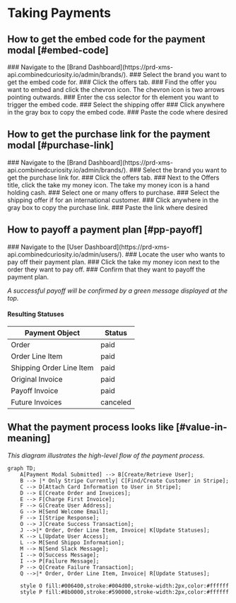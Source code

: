 
# Taking Payments

## How to get the embed code for the payment modal [#embed-code]

<Steps>
  ### Navigate to the [Brand Dashboard](https://prd-xms-api.combinedcuriosity.io/admin/brands/).
  ### Select the brand you want to get the embed code for.
  ### Click the offers tab.
  ### Find the offer you want to embed and click the chevron icon.
  The chevron icon is two arrows pointing outwards.
  ### Enter the css selector for th element you want to trigger the embed code.
  ### Select the shipping offer
  ### Click anywhere in the gray box to copy the embed code.
  ### Paste the code where desired
</Steps>

## How to get the purchase link for the payment modal [#purchase-link]

<Steps>
  ### Navigate to the [Brand Dashboard](https://prd-xms-api.combinedcuriosity.io/admin/brands/).
  ### Select the brand you want to get the purchase link for.
  ### Click the offers tab.
  ### Next to the Offers title, click the take my money icon.
  The take my money icon is a hand holding cash.
  ### Select one or many offers to purchase.
  ### Select the shipping offer if for an international customer.
  ### Click anywhere in the gray box to copy the purchase link.
  ### Paste the link where desired
</Steps>

## How to payoff a payment plan [#pp-payoff]

<Steps>
  ### Navigate to the [User Dashboard](https://prd-xms-api.combinedcuriosity.io/admin/users/).
  ### Locate the user who wants to pay off their payment plan.
  ### Click the take my money icon next to the order they want to pay off.
  ### Confirm that they want to payoff the payment plan.
</Steps>

_A successful payoff will be confirmed by a green message displayed at the top._

#### Resulting Statuses

| Payment Object            | Status   |
| ------------------------- | -------- |
| Order                     | paid     |
| Order Line Item           | paid     |
| Shipping Order Line Item  | paid     |
| Original Invoice          | paid     |
| Payoff Invoice            | paid     |
| Future Invoices           | canceled |

## What the payment process looks like [#value-in-meaning]

_This diagram illustrates the high-level flow of the payment process._

```mermaid
graph TD;
    A[Payment Modal Submitted] --> B[Create/Retrieve User];
    B --> |* Only Stripe Currently| C[Find/Create Customer in Stripe];
    C --> D[Attach Card Information to User in Stripe];
    D --> E[Create Order and Invoices];
    E --> F[Charge First Invoice];
    F --> G[Create User Address];
    G --> H[Send Welcome Email];
    F --> I[Stripe Response];
    O --> J[Create Success Transaction];
    J -->|* Order, Order Line Item, Invoice| K[Update Statuses];
    K --> L[Update User Access];
    L --> M[Send Shippo Information];
    M --> N[Send Slack Message];
    I --> O[Success Message];
    I --> P[Failure Message];
    P --> Q[Create Failure Transaction];
    Q -->|* Order, Order Line Item, Invoice| R[Update Statuses];

    style O fill:#006400,stroke:#004d00,stroke-width:2px,color:#ffffff
    style P fill:#8b0000,stroke:#590000,stroke-width:2px,color:#ffffff
```
